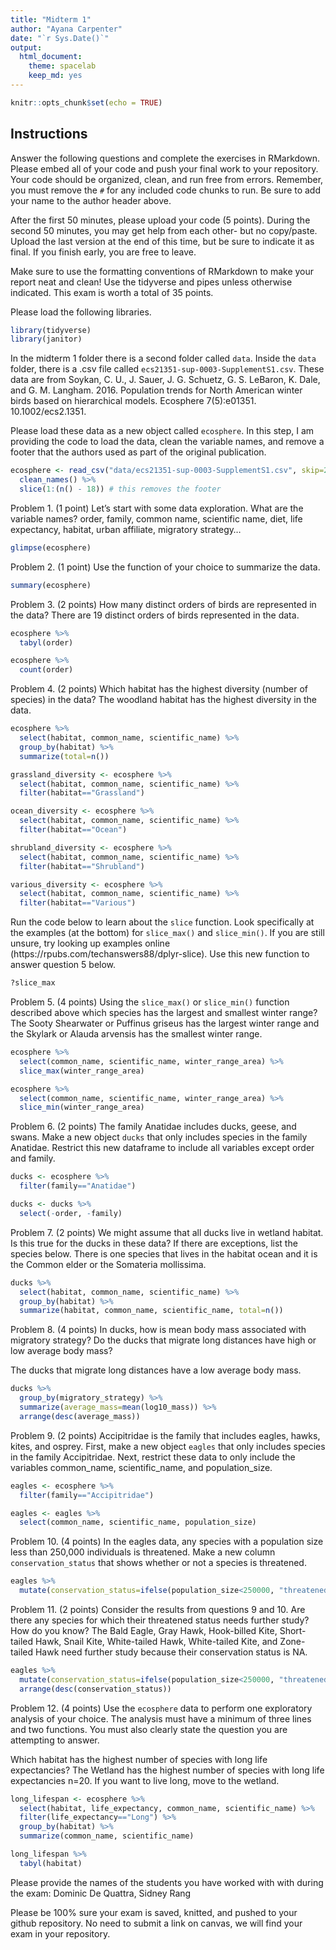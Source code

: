 ```yaml
---
title: "Midterm 1"
author: "Ayana Carpenter"
date: "`r Sys.Date()`"
output:
  html_document: 
    theme: spacelab
    keep_md: yes
---
```


```r
knitr::opts_chunk$set(echo = TRUE)
```

## Instructions
Answer the following questions and complete the exercises in RMarkdown. Please embed all of your code and push your final work to your repository. Your code should be organized, clean, and run free from errors. Remember, you must remove the `#` for any included code chunks to run. Be sure to add your name to the author header above.  

After the first 50 minutes, please upload your code (5 points). During the second 50 minutes, you may get help from each other- but no copy/paste. Upload the last version at the end of this time, but be sure to indicate it as final. If you finish early, you are free to leave.

Make sure to use the formatting conventions of RMarkdown to make your report neat and clean! Use the tidyverse and pipes unless otherwise indicated. This exam is worth a total of 35 points. 

Please load the following libraries.
```r
library(tidyverse)
library(janitor)
```

In the midterm 1 folder there is a second folder called `data`. Inside the `data` folder, there is a .csv file called `ecs21351-sup-0003-SupplementS1.csv`. These data are from Soykan, C. U., J. Sauer, J. G. Schuetz, G. S. LeBaron, K. Dale, and G. M. Langham. 2016. Population trends for North American winter birds based on hierarchical models. Ecosphere 7(5):e01351. 10.1002/ecs2.1351.  

Please load these data as a new object called `ecosphere`. In this step, I am providing the code to load the data, clean the variable names, and remove a footer that the authors used as part of the original publication.
```r
ecosphere <- read_csv("data/ecs21351-sup-0003-SupplementS1.csv", skip=2) %>% 
  clean_names() %>%
  slice(1:(n() - 18)) # this removes the footer
```

Problem 1. (1 point) Let's start with some data exploration. What are the variable names?
order, family, common name, scientific name, diet, life expectancy, habitat, urban affiliate, migratory strategy...
```r
glimpse(ecosphere)
```

Problem 2. (1 point) Use the function of your choice to summarize the data.
```r
summary(ecosphere)
```

Problem 3. (2 points) How many distinct orders of birds are represented in the data?
There are 19 distinct orders of birds represented in the data.
```r
ecosphere %>% 
  tabyl(order)
```
```r
ecosphere %>% 
  count(order)
```

Problem 4. (2 points) Which habitat has the highest diversity (number of species) in the data?
The woodland habitat has the highest diversity in the data.
```r
ecosphere %>% 
  select(habitat, common_name, scientific_name) %>% 
  group_by(habitat) %>% 
  summarize(total=n())
```
```r
grassland_diversity <- ecosphere %>% 
  select(habitat, common_name, scientific_name) %>% 
  filter(habitat=="Grassland")
```

```r
ocean_diversity <- ecosphere %>% 
  select(habitat, common_name, scientific_name) %>% 
  filter(habitat=="Ocean")
```

```r
shrubland_diversity <- ecosphere %>% 
  select(habitat, common_name, scientific_name) %>% 
  filter(habitat=="Shrubland")
```

```r
various_diversity <- ecosphere %>% 
  select(habitat, common_name, scientific_name) %>% 
  filter(habitat=="Various")
```




Run the code below to learn about the `slice` function. Look specifically at the examples (at the bottom) for `slice_max()` and `slice_min()`. If you are still unsure, try looking up examples online (https://rpubs.com/techanswers88/dplyr-slice). Use this new function to answer question 5 below.
```r
?slice_max
```

Problem 5. (4 points) Using the `slice_max()` or `slice_min()` function described above which species has the largest and smallest winter range?
The Sooty Shearwater or Puffinus griseus has the largest winter range and the Skylark or Alauda arvensis has the smallest winter range. 
```r
ecosphere %>% 
  select(common_name, scientific_name, winter_range_area) %>% 
  slice_max(winter_range_area)
```

```r
ecosphere %>% 
  select(common_name, scientific_name, winter_range_area) %>% 
  slice_min(winter_range_area)
```

Problem 6. (2 points) The family Anatidae includes ducks, geese, and swans. Make a new object `ducks` that only includes species in the family Anatidae. Restrict this new dataframe to include all variables except order and family.
```r
ducks <- ecosphere %>% 
  filter(family=="Anatidae")
```
```r
ducks <- ducks %>% 
  select(-order, -family)
```

Problem 7. (2 points) We might assume that all ducks live in wetland habitat. Is this true for the ducks in these data? If there are exceptions, list the species below.
There is one species that lives in the habitat ocean and it is the Common elder or the Somateria mollissima.
```r
ducks %>% 
  select(habitat, common_name, scientific_name) %>% 
  group_by(habitat) %>% 
  summarize(habitat, common_name, scientific_name, total=n())
```

Problem 8. (4 points) In ducks, how is mean body mass associated with migratory strategy? Do the ducks that migrate long distances have high or low average body mass?

The ducks that migrate long distances have a low average body mass. 
```r
ducks %>% 
  group_by(migratory_strategy) %>% 
  summarize(average_mass=mean(log10_mass)) %>% 
  arrange(desc(average_mass))
```

Problem 9. (2 points) Accipitridae is the family that includes eagles, hawks, kites, and osprey. First, make a new object `eagles` that only includes species in the family Accipitridae. Next, restrict these data to only include the variables common_name, scientific_name, and population_size.
```r
eagles <- ecosphere %>% 
  filter(family=="Accipitridae")
```
```r
eagles <- eagles %>% 
  select(common_name, scientific_name, population_size)
```

Problem 10. (4 points) In the eagles data, any species with a population size less than 250,000 individuals is threatened. Make a new column `conservation_status` that shows whether or not a species is threatened.
```r
eagles %>% 
  mutate(conservation_status=ifelse(population_size<250000, "threatened", "safe"))
```

Problem 11. (2 points) Consider the results from questions 9 and 10. Are there any species for which their threatened status needs further study? How do you know? 
The Bald Eagle, Gray Hawk, Hook-billed Kite, Short-tailed Hawk, Snail Kite, White-tailed Hawk, White-tailed Kite, and Zone-tailed Hawk need further study because their conservation status is NA. 

```r
eagles %>% 
  mutate(conservation_status=ifelse(population_size<250000, "threatened", "safe")) %>% 
  arrange(desc(conservation_status))
```

Problem 12. (4 points) Use the `ecosphere` data to perform one exploratory analysis of your choice. The analysis must have a minimum of three lines and two functions. You must also clearly state the question you are attempting to answer.

Which habitat has the highest number of species with long life expectancies? 
The Wetland has the highest number of species with long life expectancies n=20. If you want to live long, move to the wetland.
```r
long_lifespan <- ecosphere %>% 
  select(habitat, life_expectancy, common_name, scientific_name) %>% 
  filter(life_expectancy=="Long") %>% 
  group_by(habitat) %>% 
  summarize(common_name, scientific_name)
```
```r
long_lifespan %>% 
  tabyl(habitat)
```

Please provide the names of the students you have worked with with during the exam:
Dominic De Quattra, Sidney Rang


Please be 100% sure your exam is saved, knitted, and pushed to your github repository. No need to submit a link on canvas, we will find your exam in your repository.